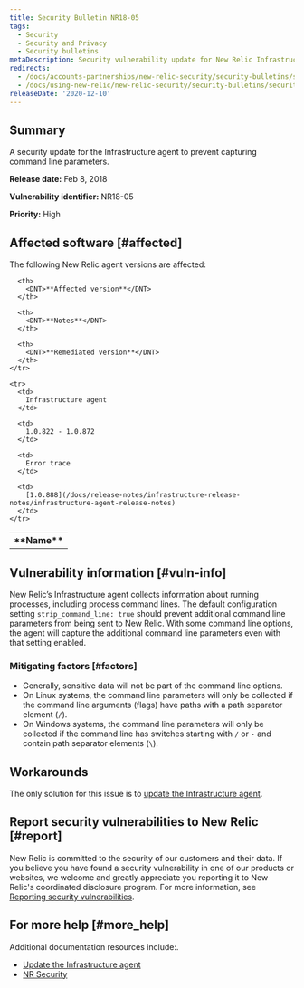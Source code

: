 ```yaml
---
title: Security Bulletin NR18-05
tags:
  - Security
  - Security and Privacy
  - Security bulletins
metaDescription: Security vulnerability update for New Relic Infrastructure agent.
redirects:
  - /docs/accounts-partnerships/new-relic-security/security-bulletins/security-bulletin-nr18-05
  - /docs/using-new-relic/new-relic-security/security-bulletins/security-bulletin-nr18-05
releaseDate: '2020-12-10'
---
```


## Summary

A security update for the Infrastructure agent to prevent capturing command line parameters.

<DNT>**Release date:**</DNT> Feb 8, 2018

<DNT>**Vulnerability identifier:**</DNT> NR18-05

<DNT>**Priority:**</DNT> High

## Affected software [#affected]

The following New Relic agent versions are affected:

<table>
  <tbody>
    <tr>
      <th>
        <DNT>**Name**</DNT>
      </th>

      <th>
        <DNT>**Affected version**</DNT>
      </th>

      <th>
        <DNT>**Notes**</DNT>
      </th>

      <th>
        <DNT>**Remediated version**</DNT>
      </th>
    </tr>

    <tr>
      <td>
        Infrastructure agent
      </td>

      <td>
        1.0.822 - 1.0.872
      </td>

      <td>
        Error trace
      </td>

      <td>
        [1.0.888](/docs/release-notes/infrastructure-release-notes/infrastructure-agent-release-notes)
      </td>
    </tr>
  </tbody>
</table>

## Vulnerability information [#vuln-info]

New Relic’s Infrastructure agent collects information about running processes, including process command lines. The default configuration setting `strip_command_line: true` should prevent additional command line parameters from being sent to New Relic. With some command line options, the agent will capture the additional command line parameters even with that setting enabled.

### Mitigating factors [#factors]

* Generally, sensitive data will not be part of the command line options.
* On Linux systems, the command line parameters will only be collected if the command line arguments (flags) have paths with a path separator element (`/`).
* On Windows systems, the command line parameters will only be collected if the command line has switches starting with `/` or `-` and contain path separator elements (`\`).

## Workarounds

The only solution for this issue is to [update the Infrastructure agent](/docs/infrastructure/new-relic-infrastructure/installation/update-infrastructure-agent).

## Report security vulnerabilities to New Relic [#report]

New Relic is committed to the security of our customers and their data. If you believe you have found a security vulnerability in one of our products or websites, we welcome and greatly appreciate you reporting it to New Relic's coordinated disclosure program. For more information, see [Reporting security vulnerabilities](/docs/security/new-relic-security/data-privacy/reporting-security-vulnerabilities).

## For more help [#more_help]

Additional documentation resources include:.

* [Update the Infrastructure agent](/docs/infrastructure/new-relic-infrastructure/installation/update-infrastructure-agent)
* [NR Security](https://newrelic.com/security)

